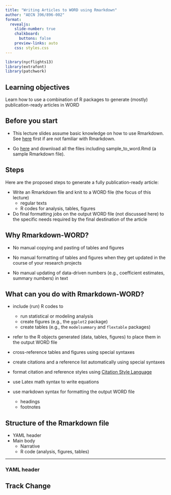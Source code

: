 ```yaml
---
title: "Writing Articles to WORD using Rmarkdown"
author: "AECN 396/896-002"
format:
  revealjs: 
    slide-number: true
    chalkboard: 
      buttons: false
    preview-links: auto
    css: styles.css
---
```


```r
library(nycflights13)
library(extrafont)
library(patchwork)
```

##  Learning objectives

Learn how to use a combination of R packages to generate (mostly) publication-ready articles in WORD 


## Before you start 

+ This lecture slides assume basic knowledge on how to use Rmarkdown. See [here](https://bookdown.org/yihui/rmarkdown/) first if are not familiar with Rmarkdown.

+ Go [here](https://www.dropbox.com/sh/7dccenk0f03v7sq/AADTO0UpSjuD4y3T4KDyTQgia?dl=0) and download all the files including sample_to_word.Rmd (a sample Rmarkdown file).

## Steps 

Here are the proposed steps to generate a fully publication-ready article: 

+ Write an Rmarkdown file and knit to a WORD file (the focus of this lecture)
  * regular texts
  * R codes for analysis, tables, figures

+ Do final formatting jobs on the output WORD file (not discussed here) to the specific needs required by the final destination of the article

## Why Rmarkdown-WORD?

+ No manual copying and pasting of tables and figures

+ No manual formatting of tables and figures when they get updated in the course of your research projects

+ No manual updating of data-driven numbers (e.g., coefficient estimates, summary numbers) in text

## What can you do with Rmarkdown-WORD?

+ include (run) R codes to
  * run statistical or modeling analysis  
  * create figures (e.g., the `ggplot2` package)
  * create tables (e.g., the `modelsummary` and `flextable` packages)

+ refer to the R objects generated (data, tables, figures) to place them in the output WORD file 

+ cross-reference tables and figures using special syntaxes

+ create citations and a reference list automatically using special syntaxes 

+ format citation and reference styles using [Citation Style Language](https://citationstyles.org/)  

+ use Latex math syntax to write equations 

+ use markdown syntax for formatting the output WORD file 
  * headings
  * footnotes

## Structure of the Rmarkdown file {background-image="https://placeholder.pics/svg/500"}

+ YAML header
+ Main body
  + Narrative 
  + R code (analysis, figures, tables)


---

### YAML header


## Track Change
